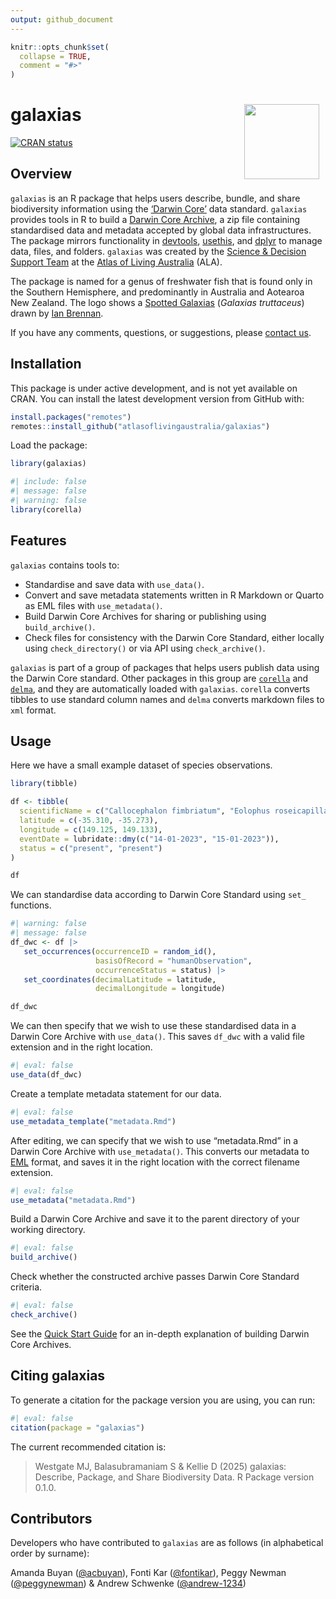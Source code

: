 ```yaml
---
output: github_document
---
```


<!-- README.md is generated from README.Rmd. Please edit that file -->

```r
knitr::opts_chunk$set(
  collapse = TRUE,
  comment = "#>"
)
```

# galaxias <img src="man/figures/logo.png" align="right" style="margin: 0px 10px 0px 10px;" alt="" width="120"/><br>

<!-- badges: start -->
[![CRAN status](https://www.r-pkg.org/badges/version/galaxias)](https://CRAN.R-project.org/package=galaxias)
<!-- badges: end -->

## Overview

`galaxias` is an R package that helps users describe, bundle, and share 
biodiversity information using the ['Darwin Core'](https://dwc.tdwg.org) data 
standard. `galaxias` provides tools in R to build a [Darwin Core Archive](https://ipt.gbif.org/manual/en/ipt/latest/dwca-guide#what-is-darwin-core-archive-dwc-a), 
a zip file containing standardised data and metadata accepted by global data 
infrastructures. The package mirrors functionality in [devtools](https://devtools.r-lib.org/), 
[usethis](https://usethis.r-lib.org/), and [dplyr](https://dplyr.tidyverse.org/) to manage data, files, and folders. 
`galaxias` was created by the 
[Science & Decision Support Team](https://labs.ala.org.au) at the 
[Atlas of Living Australia](https://www.ala.org.au) (ALA).

The package is named for a genus of freshwater fish that is found only in the 
Southern Hemisphere, and predominantly in Australia and Aotearoa New Zealand. The logo 
shows a 
[Spotted Galaxias](https://bie.ala.org.au/species/https://biodiversity.org.au/afd/taxa/e4d85845-3e34-4112-90a9-f954176721ec) 
(_Galaxias truttaceus_) drawn by [Ian Brennan](http://www.iangbrennan.org).

If you have any comments, questions, or suggestions, please [contact us](mailto:support@ala.org.au).
 
## Installation
This package is under active development, and is not yet available on CRAN. You
can install the latest development version from GitHub with:

```r
install.packages("remotes")
remotes::install_github("atlasoflivingaustralia/galaxias")
```

Load the package:

```r
library(galaxias)
```

```r
#| include: false
#| message: false
#| warning: false
library(corella)
```

## Features

`galaxias` contains tools to:

 - Standardise and save data with `use_data()`.
 - Convert and save metadata statements written in R Markdown or 
   Quarto as EML files with `use_metadata()`.
 - Build Darwin Core Archives for sharing or publishing using `build_archive()`.
 - Check files for consistency with the Darwin Core Standard, either locally 
   using `check_directory()` or via API using `check_archive()`.

`galaxias` is part of a group of packages that helps users publish data using 
the Darwin Core standard. Other packages in this group are [`corella`](https://corella.ala.org.au) and [`delma`](https://delma.ala.org.au), and they are automatically loaded with `galaxias`. `corella` converts tibbles to use standard column names and `delma` converts markdown files to `xml` format. 

## Usage

Here we have a small example dataset of species observations.

```r
library(tibble)

df <- tibble(
  scientificName = c("Callocephalon fimbriatum", "Eolophus roseicapilla"),
  latitude = c(-35.310, -35.273), 
  longitude = c(149.125, 149.133),
  eventDate = lubridate::dmy(c("14-01-2023", "15-01-2023")),
  status = c("present", "present")
)

df
```

We can standardise data according to Darwin Core Standard using `set_` functions.

```r
#| warning: false
#| message: false
df_dwc <- df |>
   set_occurrences(occurrenceID = random_id(),
                   basisOfRecord = "humanObservation",
                   occurrenceStatus = status) |>
   set_coordinates(decimalLatitude = latitude,
                   decimalLongitude = longitude)

df_dwc
```

We can then specify that we wish to use these standardised data in a Darwin Core Archive with `use_data()`. This saves `df_dwc` with a valid file extension and in the right location.

```r
#| eval: false
use_data(df_dwc)
```

Create a template metadata statement for our data.

```r
#| eval: false
use_metadata_template("metadata.Rmd")
```

After editing, we can specify that we wish to use "metadata.Rmd" in a Darwin Core Archive with `use_metadata()`. This converts our 
metadata to [EML](https://eml.ecoinformatics.org/) format, and saves it in the right location with the correct filename extension.

```r
#| eval: false
use_metadata("metadata.Rmd")
```

Build a Darwin Core Archive and save it to the parent directory of your working directory.

```r
#| eval: false
build_archive()
```

Check whether the constructed archive passes Darwin Core Standard criteria.

```r
#| eval: false
check_archive()
```

See the [Quick Start Guide](https://galaxias.ala.org.au/articles/quick_start_guide.html) for an in-depth explanation of building Darwin Core Archives.

## Citing galaxias
To generate a citation for the package version you are using, you can run:

```r
#| eval: false
citation(package = "galaxias")
```

The current recommended citation is:

> Westgate MJ, Balasubramaniam S & Kellie D (2025) galaxias: Describe, Package, 
> and Share Biodiversity Data. R Package version 0.1.0.

## Contributors
Developers who have contributed to `galaxias` are as follows (in alphabetical 
order by surname):

Amanda Buyan ([@acbuyan](https://github.com/acbuyan)), 
Fonti Kar ([@fontikar](https://github.com/fontikar)), 
Peggy Newman ([@peggynewman](https://github.com/peggynewman)) & 
Andrew Schwenke ([@andrew-1234](https://github.com/andrew-1234))